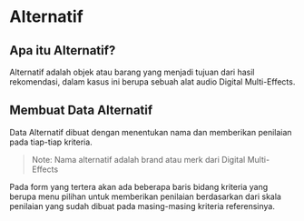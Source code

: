 # Alternatif

## Apa itu Alternatif?

Alternatif adalah objek atau barang yang menjadi tujuan dari hasil rekomendasi, dalam kasus ini berupa sebuah alat audio Digital Multi-Effects.

## Membuat Data Alternatif

Data Alternatif dibuat dengan menentukan nama dan memberikan penilaian pada tiap-tiap kriteria.

> Note: Nama alternatif adalah brand atau merk dari Digital Multi-Effects

Pada form yang tertera akan ada beberapa baris bidang kriteria yang berupa menu pilihan untuk memberikan penilaian berdasarkan dari skala penilaian yang sudah dibuat pada masing-masing kriteria referensinya.
